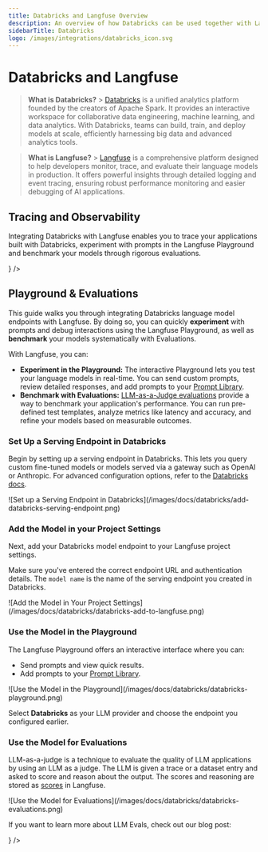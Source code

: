 ```yaml
---
title: Databricks and Langfuse Overview
description: An overview of how Databricks can be used together with Langfuse to develop, test, and evaluate AI applications.
sidebarTitle: Databricks
logo: /images/integrations/databricks_icon.svg
---
```


# Databricks and Langfuse

> **What is Databricks?** > [Databricks](https://www.databricks.com/) is a unified analytics platform founded by the creators of Apache Spark. It provides an interactive workspace for collaborative data engineering, machine learning, and data analytics. With Databricks, teams can build, train, and deploy models at scale, efficiently harnessing big data and advanced analytics tools.

> **What is Langfuse?** > [Langfuse](https://langfuse.com/) is a comprehensive platform designed to help developers monitor, trace, and evaluate their language models in production. It offers powerful insights through detailed logging and event tracing, ensuring robust performance monitoring and easier debugging of AI applications.

## Tracing and Observability

Integrating Databricks with Langfuse enables you to trace your applications built with Databricks, experiment with prompts in the Langfuse Playground and benchmark your models through rigorous evaluations.


<Cards>
  <Card
    title="Example Notebook"
    href="/guides/cookbook/integration_databricks"
    icon={<FileCode />}
  />
</Cards>

## Playground & Evaluations

This guide walks you through integrating Databricks language model endpoints with Langfuse. By doing so, you can quickly **experiment** with prompts and debug interactions using the Langfuse Playground, as well as **benchmark** your models systematically with Evaluations.

With Langfuse, you can:

- **Experiment in the Playground:** The interactive Playground lets you test your language models in real-time. You can send custom prompts, review detailed responses, and add prompts to your [Prompt Library](/docs/prompts/get-started).
- **Benchmark with Evaluations:** [LLM-as-a-Judge evaluations](/docs/scores/model-based-evals) provide a way to benchmark your application's performance. You can run pre-defined test templates, analyze metrics like latency and accuracy, and refine your models based on measurable outcomes.

<Steps>

### Set Up a Serving Endpoint in Databricks

Begin by setting up a serving endpoint in Databricks. This lets you query custom fine-tuned models or models served via a gateway such as OpenAI or Anthropic. For advanced configuration options, refer to the [Databricks docs](https://docs.databricks.com/aws/en/machine-learning/model-serving/manage-serving-endpoints).

<Frame className="my-10" fullWidth>
  ![Set up a Serving Endpoint in
  Databricks](/images/docs/databricks/add-databricks-serving-endpoint.png)
</Frame>

### Add the Model in your Project Settings

Next, add your Databricks model endpoint to your Langfuse project settings.

Make sure you've entered the correct endpoint URL and authentication details. The `model name` is the name of the serving endpoint you created in Databricks.

<Frame className="sm:w-1/2">
  ![Add the Model in Your Project
  Settings](/images/docs/databricks/databricks-add-to-langfuse.png)
</Frame>

### Use the Model in the Playground

The Langfuse Playground offers an interactive interface where you can:

- Send prompts and view quick results.
- Add prompts to your [Prompt Library](/docs/prompts/get-started).

<Frame className="my-10" fullWidth>
  ![Use the Model in the
  Playground](/images/docs/databricks/databricks-playground.png)
</Frame>

Select **Databricks** as your LLM provider and choose the endpoint you configured earlier.

### Use the Model for Evaluations

LLM-as-a-judge is a technique to evaluate the quality of LLM applications by using an LLM as a judge. The LLM is given a trace or a dataset entry and asked to score and reason about the output. The scores and reasoning are stored as [scores](/docs/scores/data-model) in Langfuse.

<Frame className="my-10" fullWidth>
  ![Use the Model for
  Evaluations](/images/docs/databricks/databricks-evaluations.png)
</Frame>

</Steps>

If you want to learn more about LLM Evals, check out our blog post:

<Cards>
  <Card
    title="LLM Evaluation 101: Best Practices and Challenges"
    href="/blog/2025-03-04-llm-evaluation-101-best-practices-and-challenges"
    icon={<BookOpen />}
  />
</Cards>

